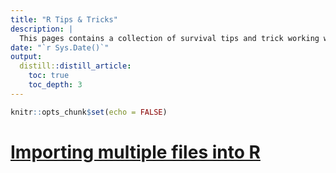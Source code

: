 ```yaml
---
title: "R Tips & Tricks"
description: |
  This pages contains a collection of survival tips and trick working with R.
date: "`r Sys.Date()`"
output:
  distill::distill_article:
    toc: true
    toc_depth: 3
---
```


```r
knitr::opts_chunk$set(echo = FALSE)
```

# [Importing multiple files into R](tt/tt01-Importing_multiple_files.html)





